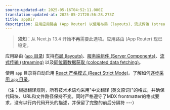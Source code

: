 ```yaml
---
source-updated-at: 2025-05-16T04:52:11.000Z
translation-updated-at: 2025-05-21T20:56:28.273Z
title: appDir
description: 启用应用路由 (App Router) 以使用布局 (layouts)、流式传输 (streaming) 等功能。
---
```


> **须知**：从 Next.js 13.4 开始**不再**需要此选项。应用路由 (App Router) 现已稳定。

应用路由 ([`app` 目录](/docs/app/building-your-application/routing)) 支持[布局 (layouts)](/docs/app/building-your-application/routing/pages-and-layouts)、[服务端组件 (Server Components)](/docs/app/building-your-application/rendering/server-components)、[流式传输 (streaming)](/docs/app/building-your-application/routing/loading-ui-and-streaming) 以及[同位置数据获取 (colocated data fetching)](/docs/app/building-your-application/data-fetching)。

使用 `app` 目录将自动启用 [React 严格模式 (React Strict Mode)](https://react.dev/reference/react/StrictMode)。了解如何[逐步采用 `app` 目录](/docs/app/building-your-application/upgrading/app-router-migration#migrating-from-pages-to-app)。

（注：根据翻译规则，所有技术术语均采用"中文翻译 (英文原词)"的格式，并确保代码块、URL和文件路径保持不变。同时严格遵守了MDX frontmatter的格式要求，没有以行内代码开头的描述，并保留了完整的前后分隔符 ---）